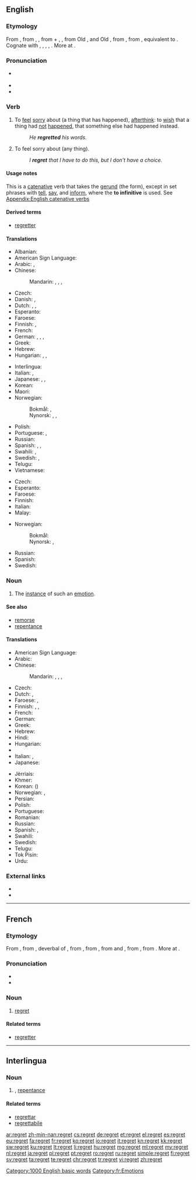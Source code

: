 ==English==
{{wikipedia}}

===Etymology===
From {{etyl|enm|en}} {{term|regretten|lang=enm}}, from {{etyl|fro|en}} {{term|regreter|lang=fro}}, {{term|regrater||to lament|lang=fro}}, from {{term|re-|pos=intensive prefix|lang=fro}} + {{term/t|fro|*greter}}, {{term/t|fro|*grater||to weep}}, from Old {{etyl|frk|en}} {{term/t|frk|*gretan|*grētan}} {{gloss|"to weep, mourn, lament"; from {{etyl|gem-pro|en}} {{term/t|gem-pro|*grētaną||to weep}}}}, and Old {{etyl|frk|en}} {{term/t|frk|*greotan|*grēotan|to cry, weep}}, from {{etyl|gem-pro|en}} {{term/t|gem-pro|*greutaną||to weep, cry}}, from {{etyl|ine-pro|en}} {{term/t|ine-pro|*ghrew-||to weep, be sad}}, equivalent to {{prefix|re|greet}}. Cognate with {{etyl|gmh|-}} {{term/t|goh|grāzan||to cry}}, {{etyl|ang|-}} {{term/t|ang|sc=Latinx|grǣtan||to weep, greet}}, {{etyl|ang|-}} {{term/t|ang|grēotan||to weep, lament}}, {{etyl|non|-}} {{term|gráta||to weep, groan|lang=non}}, {{etyl|got|-}} {{term|𐌲𐍂𐌴𐍄𐌰𐌽||to weep|tr=gretan|lang=got|sc=Goth}}. More at {{term|greet|lang=en}}.

===Pronunciation===
* {{a|US}} {{IPA|/ɹiˈɡɹɛt/|/ɹəˈɡɹɛt/}}
* {{audio|en-us-regret.ogg|Audio (US)}}
* {{rhymes|ɛt}}

===Verb===
{{en-verb|regrett|ing}}

# To [[feel]] [[sorry]] about (a thing that has happened), [[afterthink]]: to [[wish]] that a thing had [[not]] [[happen]]ed, that something else had happened instead.
#: ''He '''regretted''' his words.''
# {{context|more generally|lang=en}} To feel sorry about (any thing).
#: ''I '''regret''' that I have to do this, but I don't have a choice.''

====Usage notes====
This is a [[catenative]] verb that takes the [[gerund]] (the {{term|-ing}} form), except in set phrases with [[tell]], [[say]], and [[inform]], where the '''to infinitive''' is used. See [[Appendix:English catenative verbs]]

====Derived terms====
* [[regretter]]

====Translations====
{{trans-top|feel sorry about some past thing}}
* Albanian: {{t-|sq|pendohem}}
* American Sign Language: {{tø|ase|A@Chest-PalmBack CirclesVert}}
* Arabic: {{t-|ar|تندم|tr=tanáddama}}, {{t+|ar|ندم|tr=nádama}}
* Chinese:
*: Mandarin: {{t-|cmn|後悔|sc=Hani}}, {{t-|cmn|后悔|tr=hòuhuǐ|sc=Hani}}, {{t-|cmn|遺憾|sc=Hani}}, {{t-|cmn|遗憾|tr=yíhàn|sc=Hani}}
* Czech: {{t+|cs|litovat}}
* Danish: {{t-|da|angre}}, {{t+|da|fortryde}}
* Dutch: {{t+|nl|betreuren}}, {{t+|nl|spijten}}, {{t+|nl|berouwen}}
* Esperanto: {{t-|eo|bedaŭri}}
* Faroese: {{t-|fo|angra}}
* Finnish: {{t-|fi|olla pahoillaan}}, {{t+|fi|katua}}
* French: {{t+|fr|regretter}}
* German: {{t+|de|bedauern}}, {{t+|de|bereuen}}, {{t-|de|Leid tun}}, {{t+|de|leidtun}}
* Greek: {{t+|el|μετανιώνω}}
* Hebrew: {{t-|he|הצטער|tr=hitsta'ér}}
* Hungarian: {{t+|hu|sajnál}}, {{t+|hu|megbán}}, {{t+|hu|bán}}
{{trans-mid}}
* Interlingua: {{t-|ia|lamentar}}
* Italian: {{t+|it|rimpiangere}}, {{t-|it|rammaricarsi}}
* Japanese: {{t+|ja|後悔|alt=後悔する|tr=kōkai-suru}}, {{t-|ja|悔いる|tr=kuiru}}, {{t+|ja|残念|alt=残念に思う|tr=ざんねんにおもう, zannen-ni omou}}
* Korean: {{t+|ko|후회하다|tr=huhoe-hada|sc=Hang}}
* Maori: {{t|mi|whakapāha}}
* Norwegian:
*: Bokmål: {{t-|nb|beklage}}, {{t+|nb|angre}}
*: Nynorsk: {{t-|nn|beklaga}}, {{t-|nn|beklage}}, {{t-|nn|angre}}
* Polish: {{t+|pl|żałować}}
* Portuguese: {{t+|pt|arrepender-se}}, {{t+|pt|lamentar}}
* Russian: {{t+|ru|сожалеть|tr=sožalét’}}
* Spanish: {{t+|es|lamentar}}, {{t+|es|sentir}}, {{t-|es|arrepentir}}
* Swahili: {{t+|sw|sikitiko}}, {{t+|sw|juto}}
* Swedish: {{t+|sv|beklaga}}, {{t+|sv|ångra}}
* Telugu: {{t+|te|విచారించు|tr=vichaarinchu|sc=Telu}}
* Vietnamese: {{t+|vi|hối tiếc}}
{{trans-bottom}}

{{trans-top|to feel sorry about anything}}
* Czech: {{t-|cs|fr}}
* Esperanto: {{t|eo|bedaŭri}}
* Faroese: {{t-|fo|harmast}}
* Finnish: {{t-|fi|olla pahoillaan}}
* Italian: {{t-|it|rammaricarsi}}
* Malay: {{t-|ms|sesal}}
{{trans-mid}}
* Norwegian:
*: Bokmål: {{t-|nb|beklage}}
*: Nynorsk: {{t-|nn|beklaga}}, {{t-|nn|beklage}}
* Russian: {{t+|ru|сожалеть|tr=sožalét’}}
* Spanish: {{t+|es|lamento|m}}
* Swedish: {{t+|sv|beklaga}}
{{trans-bottom}}

===Noun===
{{en-noun}}

# The [[instance]] of such an [[emotion]].

====See also====
* [[remorse]]
* [[repentance]]

====Translations====
{{trans-top|instance of such an emotion}}
* American Sign Language: {{tø|ase|A@Chest-PalmBack CirclesVert}}
* Arabic: {{t-|ar|أسف|m|tr='ásaf}}
* Chinese:
*: Mandarin: {{t|cmn|遺憾|sc=Hani}}, {{t|cmn|遗憾|tr=yíhàn|sc=Hani}}, {{t|cmn|後悔|sc=Hani}}, {{t|cmn|后悔|tr=hòuhuǐ|sc=Hani}}
* Czech: {{t-|cs|lítost|f}}
* Dutch: {{t+|nl|spijt|f}}, {{t+|nl|berouw|n}}
* Faroese: {{t-|fo|iðran|f}}, {{t-|fo|angur|m}}
* Finnish: {{t-|fi|katumus}}, {{t-|fi|valittelu}}, {{t-|fi|pahoittelu}}
* French: {{t+|fr|regret|m}}
* German: {{t+|de|Reue|f}}
* Greek: {{t+|el|λύπη|f|tr=lýpi}}
* Hebrew: {{t+|he|חרטה|f|tr=harata}}
* Hindi: {{t-|hi|अफ़सोस|m|tr=afsos|sc=Deva}}
* Hungarian: {{t|hu|megbánás}}
* {{trreq|is}}
* Italian: {{t+|it|rammarico|m}}, {{t+|it|rimpianto|m}}
* Japanese: {{t+|ja|後悔|tr=こうかい, kōkai|sc=Jpan}}
{{trans-mid}}
* Jèrriais: {{tø|roa-jer|r'gret|m}}
* Khmer: {{t-|km|សេចក្ដីស្ដាយក្រោយ|tr=səckdəy sdaay kraoy|sc=Khmr}}
* Korean: {{t+|ko|후회|tr=huhoe|sc=Kore}} ({{t+|ko|後悔|sc=Kore}})
* Norwegian: {{t-|no|beklagelse|m}}, {{t+|no|anger|m}}
* Persian: {{t+|fa|افسوس|tr=afsus|sc=fa-Arab}}
* Polish: {{t|pl|żal|m}}
* Portuguese: {{t+|pt|pesar|m}}
* Romanian: {{t+|ro|regret|n}}
* Russian: {{t+|ru|сожаление|n|tr=sožalénije}}
* Spanish: {{t+|es|pesar|m}}, {{t-|es|arrepentimiento|m}}
* Swahili: {{t+|sw|sikitiko}}
* Swedish: {{t+|sv|ånger|c}}
* Telugu: {{t-|te|విచారం|tr=vicāram|sc=Telu}}
* Tok Pisin: {{t-|tpi|belhevi}}
* Urdu: {{t-|ur|افسوس|m|tr=afsos|sc=ur-Arab}}
{{trans-bottom}}

===External links===
* {{R:Webster 1913}}
* {{R:Century 1911}}

[[Category:1000 English basic words]]

----

==French==

===Etymology===
From {{etyl|frm|fr}} {{term|regret|lang=frm}}, from {{etyl|fro|fr}} {{term/t|fro|regret||lamentation, complaint}}, deverbal of {{term|regreter||to lament|lang=fro}}, from {{prefix|re|tr1=intensive prefix|greter|tr2=to weep|lang=fr|nocat=1}}, from {{etyl|frk|fr}} {{term/t|frk|*grêtan||to weep, mourn, lament}}, from {{etyl|gem-pro|fr}} {{term/t|gem-pro|*grētaną||to weep}} and {{etyl|frk|fr}} {{term/t|frk|*grêotan||to cry, weep}}, from {{etyl|gem-pro|fr}} {{term/t|gem-pro|*greutaną||to weep, cry}}, from {{etyl|ine-pro|fr}} {{term/t|ine-pro|*ghrew-||to weep, be sad}}. More at {{term|regret|lang=en}}.

===Pronunciation===
* {{IPA|lang=fr|/ʁə.ɡʁɛ/}}
* {{audio|Fr-regret.ogg|Audio}}

===Noun===
{{fr-noun|m}}

# [[regret#English|regret]]

====Related terms====
* [[regretter]]

[[Category:fr:Emotions]]

----

==Interlingua==

===Noun===
{{ia-noun}}

# {{l|en|regret}}, [[repentance]]

====Related terms====
* [[regrettar]]
* [[regrettabile]]

[[ar:regret]]
[[zh-min-nan:regret]]
[[cs:regret]]
[[de:regret]]
[[et:regret]]
[[el:regret]]
[[es:regret]]
[[eu:regret]]
[[fa:regret]]
[[fr:regret]]
[[ko:regret]]
[[io:regret]]
[[it:regret]]
[[kn:regret]]
[[kk:regret]]
[[sw:regret]]
[[ku:regret]]
[[lt:regret]]
[[li:regret]]
[[hu:regret]]
[[mg:regret]]
[[ml:regret]]
[[my:regret]]
[[nl:regret]]
[[ja:regret]]
[[pl:regret]]
[[pt:regret]]
[[ro:regret]]
[[ru:regret]]
[[simple:regret]]
[[fi:regret]]
[[sv:regret]]
[[ta:regret]]
[[te:regret]]
[[chr:regret]]
[[tr:regret]]
[[vi:regret]]
[[zh:regret]]
